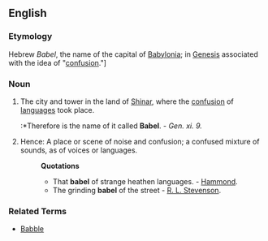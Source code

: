 ==English==

===Etymology===
Hebrew ''Babel'', the name of the capital of [[Babylonia]]; in [[Genesis]] associated with the idea of "[[confusion]]."]

===Noun===

#The city and tower in the land of [[Shinar]], where the [[confusion]] of [[language]]s took place.
#:*Therefore is the name of it called '''Babel'''. - ''Gen. xi. 9.''
#Hence: A place or scene of noise and confusion; a confused mixture of sounds, as of voices or languages.
#:'''Quotations'''
#:*That '''babel''' of strange heathen languages. - [[Hammond]].
#:*The grinding '''babel''' of the street - [[R. L. Stevenson]].

===Related Terms===
*[[Babble]]